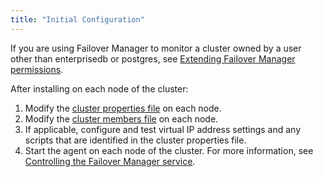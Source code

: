 ```yaml
---
title: "Initial Configuration"
---
```




If you are using Failover Manager to monitor a cluster owned by a user other than enterprisedb or postgres, see [Extending Failover Manager permissions](../efm_user/04_configuring_efm/04_extending_efm_permissions/#extending_efm_permissions).

After installing on each node of the cluster:

1.  Modify the [cluster properties file](../efm_user/04_configuring_efm/01_cluster_properties/#cluster_properties) on each node.
2.  Modify the [cluster members file](../efm_user/04_configuring_efm/03_cluster_members/#cluster_members) on each node.
3.  If applicable, configure and test virtual IP address settings and any scripts that are identified in the cluster properties file.
4.  Start the agent on each node of the cluster. For more information, see [Controlling the Failover Manager service](../efm_user/08_controlling_efm_service/#controlling-the-failover-manager-service).


